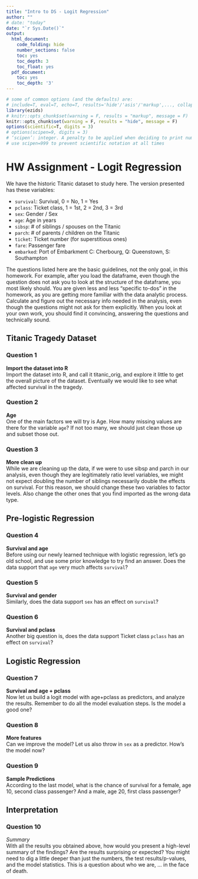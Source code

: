 ```yaml
---
title: "Intro to DS - Logit Regression"
author: ""
# date: "today"
date: "`r Sys.Date()`"
output:
  html_document:
    code_folding: hide
    number_sections: false
    toc: yes
    toc_depth: 3
    toc_float: yes
  pdf_document:
    toc: yes
    toc_depth: '3'
---
```


```r
# some of common options (and the defaults) are: 
# include=T, eval=T, echo=T, results='hide'/'asis'/'markup',..., collapse=F, warning=T, message=T, error=T, cache=T, fig.width=6, fig.height=4, fig.dim=c(6,4) #inches, fig.align='left'/'center','right', 
library(ezids)
# knitr::opts_chunk$set(warning = F, results = "markup", message = F)
knitr::opts_chunk$set(warning = F, results = "hide", message = F)
options(scientific=T, digits = 3) 
# options(scipen=9, digits = 3) 
# ‘scipen’: integer. A penalty to be applied when deciding to print numeric values in fixed or exponential notation.  Positive values bias towards fixed and negative towards scientific notation: fixed notation will be preferred unless it is more than ‘scipen’ digits wider.
# use scipen=999 to prevent scientific notation at all times
```

# HW Assignment - Logit Regression

We have the historic Titanic dataset to study here. The version presented has these variables: 

* `survival`: Survival,	0 = No, 1 = Yes
* `pclass`: Ticket class, 1 = 1st, 2 = 2nd, 3 = 3rd
* `sex`: Gender / Sex
* `age`: Age in years
* `sibsp`: # of siblings / spouses on the Titanic
* `parch`: # of parents / children on the Titanic
* `ticket`: Ticket number (for superstitious ones)
* `fare`: Passenger fare
* `embarked`: Port of Embarkment	C: Cherbourg, Q: Queenstown, S: Southampton

The questions listed here are the basic guidelines, not the only goal, in this homework. For example, after you load the dataframe, even though the question does not ask you to look at the structure of the dataframe, you most likely should. You are given less and less “specific to-dos” in the homework, as you are getting more familiar with the data analytic process. Calculate and figure out the necessary info needed in the analysis, even though the questions might not ask for them explicitly. When you look at your own work, you should find it convincing, answering the questions and technically sound.  


## Titanic Tragedy Dataset  

### Question 1

**Import the dataset into R**  
Import the dataset into R, and call it titanic_orig, and explore it little to get the overall picture of the dataset. Eventually we would like to see what affected survival in the tragedy.  


### Question 2 
**Age**  
One of the main factors we will try is Age. How many missing values are there for the variable `age`? If not too many, we should just clean those up and subset those out.  

### Question 3  
**More clean up**  
While we are cleaning up the data, if we were to use sibsp and parch in our analysis, even though they are legitimately ratio level variables, we might not expect doubling the number of siblings necessarily double the effects on survival. For this reason, we should change these two variables to factor levels. Also change the other ones that you find imported as the wrong data type.  


## Pre-logistic Regression

### Question 4  
**Survival and age**  
Before using our newly learned technique with logistic regression, let’s go old school, and use some prior knowledge to try find an answer. Does the data support that `age` very much affects `survival`?


### Question 5  
**Survival and gender**  
Similarly, does the data support `sex` has an effect on `survival`? 


### Question 6   
**Survival and pclass**  
Another big question is, does the data support Ticket class `pclass` has an effect on `survival`? 


## Logistic Regression

### Question 7   
**Survival and age + pclass**  
Now let us build a logit model with age+pclass as predictors, and analyze the results. Remember to do all the model evaluation steps. Is the model a good one?


### Question 8  
**More features**  
Can we improve the model? Let us also throw in `sex` as a predictor. How’s the model now?


### Question 9  
**Sample Predictions**  
According to the last model, what is the chance of survival for a female, age 10, second class passenger? And a male, age 20, first class passenger?

## Interpretation  

### Question 10  
*Summary*  
With all the results you obtained above, how would you present a high-level summary of the findings? Are the results surprising or expected? You might need to dig a little deeper than just the numbers, the test results/p-values, and the model statistics. This is a question about who we are, … in the face of death. 

